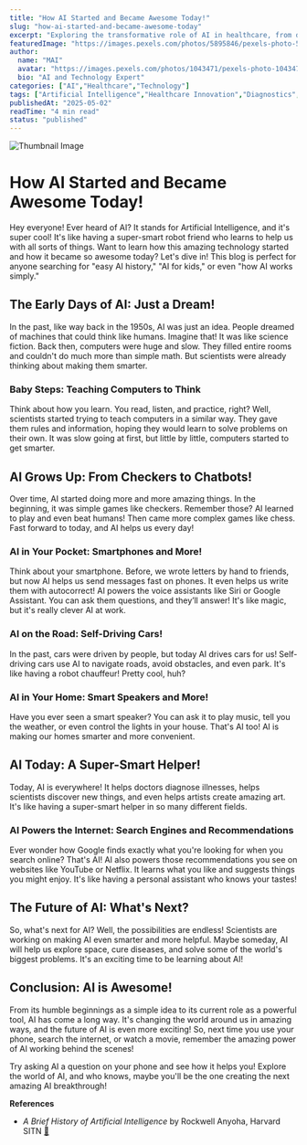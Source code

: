 ```yaml
---
title: "How AI Started and Became Awesome Today!"
slug: "how-ai-started-and-became-awesome-today"
excerpt: "Exploring the transformative role of AI in healthcare, from diagnostics to drug discovery."
featuredImage: "https://images.pexels.com/photos/5895846/pexels-photo-5895846.jpeg?auto=compress&cs=tinysrgb&w=1260&h=750&dpr=1"
author:
  name: "MAI"
  avatar: "https://images.pexels.com/photos/1043471/pexels-photo-1043471.jpeg?auto=compress&cs=tinysrgb&w=1260&h=750&dpr=1"
  bio: "AI and Technology Expert"
categories: ["AI","Healthcare","Technology"]
tags: ["Artificial Intelligence","Healthcare Innovation","Diagnostics","Drug Discovery"]
publishedAt: "2025-05-02"
readTime: "4 min read"
status: "published"
---
```

![Thumbnail Image](https://images.pexels.com/photos/5895846/pexels-photo-5895846.jpeg?auto=compress&cs=tinysrgb&w=1260&h=750&dpr=1 "AI in Healthcare")

# How AI Started and Became Awesome Today!

Hey everyone! Ever heard of AI? It stands for Artificial Intelligence, and it's super cool!  It's like having a super-smart robot friend who learns to help us with all sorts of things.  Want to learn how this amazing technology started and how it became so awesome today? Let's dive in! This blog is perfect for anyone searching for "easy AI history," "AI for kids," or even "how AI works simply."

## The Early Days of AI: Just a Dream!

In the past, like way back in the 1950s, AI was just an idea.  People dreamed of machines that could think like humans. Imagine that! It was like science fiction.  Back then, computers were huge and slow.  They filled entire rooms and couldn't do much more than simple math.  But scientists were already thinking about making them smarter.

### Baby Steps: Teaching Computers to Think

Think about how you learn. You read, listen, and practice, right?  Well, scientists started trying to teach computers in a similar way.  They gave them rules and information, hoping they would learn to solve problems on their own.  It was slow going at first, but little by little, computers started to get smarter.

## AI Grows Up: From Checkers to Chatbots!

Over time, AI started doing more and more amazing things.  In the beginning, it was simple games like checkers. Remember those?  AI learned to play and even beat humans!  Then came more complex games like chess.  Fast forward to today, and AI helps us every day!

### AI in Your Pocket: Smartphones and More!

Think about your smartphone.  Before, we wrote letters by hand to friends, but now AI helps us send messages fast on phones. It even helps us write them with autocorrect!  AI powers the voice assistants like Siri or Google Assistant. You can ask them questions, and they’ll answer! It's like magic, but it's really clever AI at work.

### AI on the Road: Self-Driving Cars!

In the past, cars were driven by people, but today AI drives cars for us! Self-driving cars use AI to navigate roads, avoid obstacles, and even park.  It's like having a robot chauffeur!  Pretty cool, huh?

### AI in Your Home: Smart Speakers and More!

Have you ever seen a smart speaker?  You can ask it to play music, tell you the weather, or even control the lights in your house.  That's AI too!  AI is making our homes smarter and more convenient.

## AI Today: A Super-Smart Helper!

Today, AI is everywhere! It helps doctors diagnose illnesses, helps scientists discover new things, and even helps artists create amazing art.  It's like having a super-smart helper in so many different fields.

### AI Powers the Internet: Search Engines and Recommendations

Ever wonder how Google finds exactly what you're looking for when you search online? That's AI!  AI also powers those recommendations you see on websites like YouTube or Netflix. It learns what you like and suggests things you might enjoy.  It's like having a personal assistant who knows your tastes!

## The Future of AI: What's Next?

So, what's next for AI?  Well, the possibilities are endless!  Scientists are working on making AI even smarter and more helpful.  Maybe someday, AI will help us explore space, cure diseases, and solve some of the world's biggest problems.  It's an exciting time to be learning about AI!

## Conclusion: AI is Awesome!

From its humble beginnings as a simple idea to its current role as a powerful tool, AI has come a long way. It's changing the world around us in amazing ways, and the future of AI is even more exciting! So, next time you use your phone, search the internet, or watch a movie, remember the amazing power of AI working behind the scenes!

Try asking AI a question on your phone and see how it helps you!  Explore the world of AI, and who knows, maybe you'll be the one creating the next amazing AI breakthrough!


**References**
- *A Brief History of Artificial Intelligence* by Rockwell Anyoha, Harvard SITN [🔗](http://sitn.hms.harvard.edu/flash/2017/history-artificial-intelligence/)
